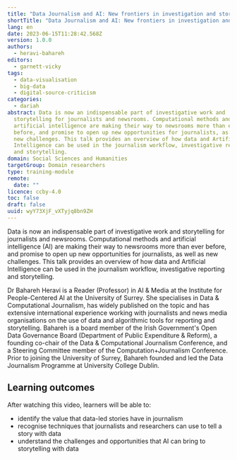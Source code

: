 ```yaml
---
title: "Data Journalism and AI: New frontiers in investigation and storytelling"
shortTitle: "Data Journalism and AI: New frontiers in investigation and storytelling"
lang: en
date: 2023-06-15T11:28:42.568Z
version: 1.0.0
authors:
  - heravi-bahareh
editors:
  - garnett-vicky
tags:
  - data-visualisation
  - big-data
  - digital-source-criticism
categories:
  - dariah
abstract: Data is now an indispensable part of investigative work and
  storytelling for journalists and newsrooms. Computational methods and
  artificial intelligence are making their way to newsrooms more than ever
  before, and promise to open up new opportunities for journalists, as well as
  new challenges. This talk provides an overview of how data and Artificial
  Intelligence can be used in the journalism workflow, investigative reporting
  and storytelling.
domain: Social Sciences and Humanities
targetGroup: Domain researchers
type: training-module
remote:
  date: ""
licence: ccby-4.0
toc: false
draft: false
uuid: wyY73XjF_vXTyjq8bn9ZH
---
```

Data is now an indispensable part of investigative work and storytelling for journalists and newsrooms. Computational methods and artificial intelligence (AI) are making their way to newsrooms more than ever before, and promise to open up new opportunities for journalists, as well as new challenges. This talk provides an overview of how data and Artificial Intelligence can be used in the journalism workflow, investigative reporting and storytelling.

Dr Bahareh Heravi is a Reader (Professor) in AI & Media at the Institute for People-Centered AI at the University of Surrey. She specialises in Data & Computational Journalism, has widely published on the topic and has extensive international experience working with journalists and news media organisations on the use of data and algorithmic tools for reporting and storytelling. Bahareh is a board member of the Irish Government's Open Data Governance Board (Department of Public Expenditure & Reform), a founding co-chair of the Data & Computational Journalism Conference, and a Steering Committee member of the Computation+Journalism Conference. Prior to joining the University of Surrey, Bahareh founded and led the Data Journalism Programme at University College Dublin.



## L﻿earning outcomes

A﻿fter watching this video, learners will be able to:

- i﻿dentify the value that data-led stories have in journalism
- r﻿ecognise techniques that journalists and researchers can use to tell a story with data
- u﻿nderstand the challenges and opportunities that AI can bring to storytelling with data



<VideoCard provider="youtube" id="FqtWpXIYY9c" title="Data Journalism and AI" subtitle="Click here to view" image="images/thumbnail-bahareh-heravi.png" />